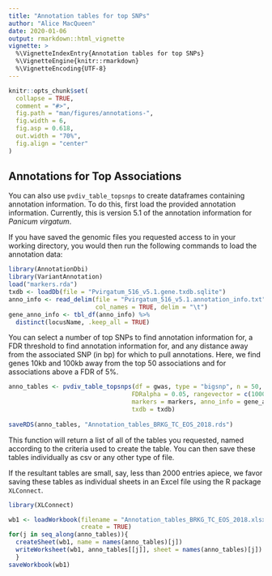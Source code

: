 ```yaml
---
title: "Annotation tables for top SNPs"
author: "Alice MacQueen"
date: 2020-01-06
output: rmarkdown::html_vignette
vignette: >
  %\VignetteIndexEntry{Annotation tables for top SNPs}
  %\VignetteEngine{knitr::rmarkdown}
  %\VignetteEncoding{UTF-8}
---
```


```r
knitr::opts_chunk$set(
  collapse = TRUE,
  comment = "#>",
  fig.path = "man/figures/annotations-",
  fig.width = 6,
  fig.asp = 0.618,
  out.width = "70%",
  fig.align = "center"
)
```

## Annotations for Top Associations

You can also use `pvdiv_table_topsnps` to create dataframes containing annotation information. To do this, first load the provided annotation information. Currently, this is version 5.1 of the annotation information for *Panicum virgatum*. 

If you have saved the genomic files you requested access to in your working directory, you would then run the following commands to load the annotation data:

``` r
library(AnnotationDbi)
library(VariantAnnotation)
load("markers.rda")
txdb <- loadDb(file = "Pvirgatum_516_v5.1.gene.txdb.sqlite")
anno_info <- read_delim(file = "Pvirgatum_516_v5.1.annotation_info.txt",
                        col_names = TRUE, delim = "\t")
gene_anno_info <- tbl_df(anno_info) %>%
  distinct(locusName, .keep_all = TRUE)
```

You can select a number of top SNPs to find annotation information for, a FDR threshold to find annotation information for, and any distance away from the associated SNP (in bp) for which to pull annotations. Here, we find genes 10kb and 100kb away from the top 50 associations and for associations above a FDR of 5%.

``` r
anno_tables <- pvdiv_table_topsnps(df = gwas, type = "bigsnp", n = 50, 
                                  FDRalpha = 0.05, rangevector = c(10000, 100000),
                                  markers = markers, anno_info = gene_anno_info,
                                  txdb = txdb)
                                 
saveRDS(anno_tables, "Annotation_tables_BRKG_TC_EOS_2018.rds")
```
This function will return a list of all of the tables you requested, named according to the criteria used to create the table. You can then save these tables individually as csv or any other type of file.

If the resultant tables are small, say, less than 2000 entries apiece, we favor saving these tables as individual sheets in an Excel file using the R package `XLConnect`.
``` r 
library(XLConnect)

wb1 <- loadWorkbook(filename = "Annotation_tables_BRKG_TC_EOS_2018.xlsx", 
                    create = TRUE)
for(j in seq_along(anno_tables)){
  createSheet(wb1, name = names(anno_tables)[j])
  writeWorksheet(wb1, anno_tables[[j]], sheet = names(anno_tables)[j])
  }
saveWorkbook(wb1)
```
